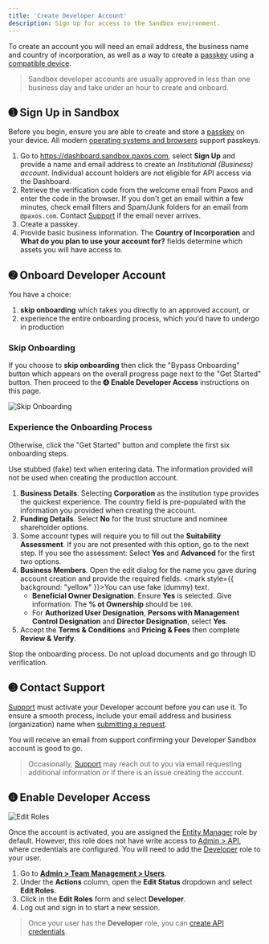 ```yaml
---
title: 'Create Developer Account'
description: Sign Up for access to the Sandbox environment.
---
```

[Support]: https://support.paxos.com
[create API credentials]: developer/credentials.mdx
[passkey]: https://www.passkeys.com/what-are-passkeys
[compatible-devices]: https://www.passkeys.io/compatible-devices
[submit-request]: https://support.paxos.com/hc/en-us/requests/new
[em]: dashboard/roles.mdx#entity-manager
[Developer]: dashboard/roles.mdx#developer
[api]: https://dashboard.sandbox.paxos.com/admin/api

To create an account you will need an email address, the business name and country of incorporation, as well as a way to create a [passkey] using a [compatible device][compatible-devices].

> Sandbox developer accounts are usually approved in less than one business day and take under an hour to create and onboard.

## ➊ Sign Up in Sandbox

Before you begin, ensure you are able to create and store a [passkey] on your device.
All modern [operating systems and browsers][compatible-devices] support passkeys.

<PasskeyNote />

1. Go to https://dashboard.sandbox.paxos.com, select **Sign Up** and provide a name and email address to create an _Institutional (Business) account_. Individual account holders are not eligible for API access via the Dashboard.
1. Retrieve the verification code from the welcome email from Paxos and enter the code in the browser. If you don't get an email within a few minutes, check email filters and Spam/Junk folders for an email from `@paxos.com`. Contact [Support] if the email never arrives.
1. Create a passkey.<PasskeyNote />
1. Provide basic business information. The **Country of Incorporation** and **What do you plan to use your account for?** fields determine which assets you will have access to.

## ➋ Onboard Developer Account

You have a choice:
1. **skip onboarding** which takes you directly to an approved account, or
1. experience the entire onboarding process, which you'd have to undergo in production
### Skip Onboarding
If you choose to **skip onboarding** then click the "Bypass Onboarding" button which appears on the overall progress page next to the "Get Started" button.
Then proceed to the ➍ **Enable Developer Access** instructions on this page.

![Skip Onboarding](/images/bypass-onboarding.png)
### Experience the Onboarding Process
Otherwise, click the "Get Started" button and complete the first six onboarding steps.

<Tip>

Use stubbed (fake) text when entering data.
The information provided will not be used when creating the production account.

</Tip>

1. **Business Details**. Selecting **Corporation** as the institution type provides the quickest experience. The country field is pre-populated with the information you provided when creating the account.
1. **Funding Details**. Select **No** for the trust structure and nominee shareholder options.
1. Some account types will require you to fill out the **Suitability Assessment**. If you are not presented with this option, go to the next step. If you see the assessment: Select **Yes** and **Advanced** for the first two options.
1. **Business Members**. Open the edit dialog for the name you gave during account creation and provide the required fields. <mark style={{ background: "yellow" }}>You can use fake (dummy) text</mark>.
    - **Beneficial Owner Designation**. Ensure **Yes** is selected. Give information. The **% ot Ownership** should be `100`.
    - For **Authorized User Designation**, **Persons with Management Control Designation** and **Director Designation**, select **Yes**.
1.  Accept the **Terms & Conditions** and **Pricing & Fees** then complete **Review & Verify**.

<Tip>

Stop the onboarding process. Do not upload documents and go through ID verification.

</Tip>

## ➌ Contact Support

[Support] must activate your Developer account before you can use it.
To ensure a smooth process, include your email address and business (organization) name when [submitting a request][submit-request].

You will receive an email from support confirming your Developer Sandbox account is good to go.

> Occasionally, [Support](https://support.paxos.com/hc/en-us) may reach out to you via email requesting additional information or if there is an issue creating the account.

## ➍ Enable Developer Access

![Edit Roles](/images/edit-roles.gif)

Once the account is activated, you are assigned the [Entity Manager][em] role by default.
However, this role does not have write access to [Admin > API][api], where credentials are configured.
You will need to add the [Developer] role to your user.

1. Go to [**Admin > Team Management > Users**](https://dashboard.sandbox.paxos.com/admin/team-management/users).
1. Under the **Actions** column, open the **Edit Status** dropdown and select **Edit Roles**.
1. Click in the **Edit Roles** form and select **Developer**.
1. Log out and sign in to start a new session.

> Once your user has the **Developer** role, you can [create API credentials].
